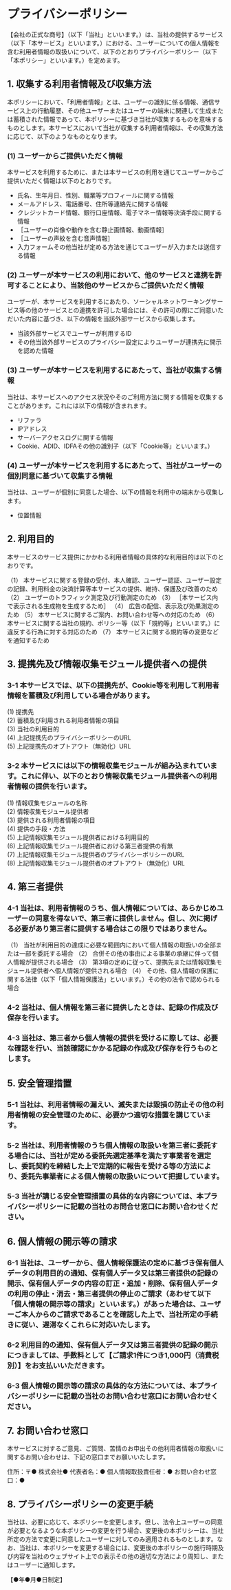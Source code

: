 
# プライバシーポリシー

【会社の正式な商号】（以下「当社」といいます。）は、当社の提供するサービス（以下「本サービス」といいます。）における、ユーザーについての個人情報を含む利用者情報の取扱いについて、以下のとおりプライバシーポリシー（以下「本ポリシー」といいます。）を定めます。

## 1. 収集する利用者情報及び収集方法

本ポリシーにおいて、「利用者情報」とは、ユーザーの識別に係る情報、通信サービス上の行動履歴、その他ユーザーまたはユーザーの端末に関連して生成または蓄積された情報であって、本ポリシーに基づき当社が収集するものを意味するものとします。本サービスにおいて当社が収集する利用者情報は、その収集方法に応じて、以下のようなものとなります。

### (1) ユーザーからご提供いただく情報

本サービスを利用するために、または本サービスの利用を通じてユーザーからご提供いただく情報は以下のとおりです。

- 氏名、生年月日、性別、職業等プロフィールに関する情報
- メールアドレス、電話番号、住所等連絡先に関する情報
- クレジットカード情報、銀行口座情報、電子マネー情報等決済手段に関する情報
- ［ユーザーの肖像や動作を含む静止画情報、動画情報］
- ［ユーザーの声紋を含む音声情報］
- 入力フォームその他当社が定める方法を通じてユーザーが入力または送信する情報

### (2) ユーザーが本サービスの利用において、他のサービスと連携を許可することにより、当該他のサービスからご提供いただく情報

ユーザーが、本サービスを利用するにあたり、ソーシャルネットワーキングサービス等の他のサービスとの連携を許可した場合には、その許可の際にご同意いただいた内容に基づき、以下の情報を当該外部サービスから収集します。

- 当該外部サービスでユーザーが利用するID
- その他当該外部サービスのプライバシー設定によりユーザーが連携先に開示を認めた情報

### (3) ユーザーが本サービスを利用するにあたって、当社が収集する情報

当社は、本サービスへのアクセス状況やそのご利用方法に関する情報を収集することがあります。これには以下の情報が含まれます。

- リファラ
- IPアドレス
- サーバーアクセスログに関する情報
- Cookie、ADID、IDFAその他の識別子（以下「Cookie等」といいます。）

### (4) ユーザーが本サービスを利用するにあたって、当社がユーザーの個別同意に基づいて収集する情報

当社は、ユーザーが個別に同意した場合、以下の情報を利用中の端末から収集します。

- 位置情報

## 2. 利用目的

本サービスのサービス提供にかかわる利用者情報の具体的な利用目的は以下のとおりです。

（1） 本サービスに関する登録の受付、本人確認、ユーザー認証、ユーザー設定の記録、利用料金の決済計算等本サービスの提供、維持、保護及び改善のため
（2） ユーザーのトラフィック測定及び行動測定のため
（3） ［本サービス内で表示される生成物を生成するため］
（4） 広告の配信、表示及び効果測定のため
（5） 本サービスに関するご案内、お問い合わせ等への対応のため
（6） 本サービスに関する当社の規約、ポリシー等（以下「規約等」といいます。）に違反する行為に対する対応のため
（7） 本サービスに関する規約等の変更などを通知するため

## 3. 提携先及び情報収集モジュール提供者への提供

### 3-1 本サービスでは、以下の提携先が、Cookie等を利用して利用者情報を蓄積及び利用している場合があります。

(1) 提携先  
(2) 蓄積及び利用される利用者情報の項目  
(3) 当社の利用目的  
(4) 上記提携先のプライバシーポリシーのURL  
(5) 上記提携先のオプトアウト（無効化）URL

### 3-2 本サービスには以下の情報収集モジュールが組み込まれています。これに伴い、以下のとおり情報収集モジュール提供者への利用者情報の提供を行います。

(1) 情報収集モジュールの名称  
(2) 情報収集モジュール提供者  
(3) 提供される利用者情報の項目  
(4) 提供の手段・方法  
(5) 上記情報収集モジュール提供者における利用目的  
(6) 上記情報収集モジュール提供者における第三者提供の有無  
(7) 上記情報収集モジュール提供者のプライバシーポリシーのURL  
(8) 上記情報収集モジュール提供者のオプトアウト（無効化）URL

## 4. 第三者提供

### 4-1 当社は、利用者情報のうち、個人情報については、あらかじめユーザーの同意を得ないで、第三者に提供しません。但し、次に掲げる必要があり第三者に提供する場合はこの限りではありません。

（1） 当社が利用目的の達成に必要な範囲内において個人情報の取扱いの全部または一部を委託する場合
（2） 合併その他の事由による事業の承継に伴って個人情報が提供される場合
（3） 第3項の定めに従って、提携先または情報収集モジュール提供者へ個人情報が提供される場合
（4） その他、個人情報の保護に関する法律（以下「個人情報保護法」といいます。）その他の法令で認められる場合

### 4-2 当社は、個人情報を第三者に提供したときは、記録の作成及び保存を行います。

### 4-3 当社は、第三者から個人情報の提供を受けるに際しては、必要な確認を行い、当該確認にかかる記録の作成及び保存を行うものとします。

## 5. 安全管理措置

### 5-1 当社は、利用者情報の漏えい、滅失または毀損の防止その他の利用者情報の安全管理のために、必要かつ適切な措置を講じています。

### 5-2 当社は、利用者情報のうち個人情報の取扱いを第三者に委託する場合には、当社が定める委託先選定基準を満たす事業者を選定し、委託契約を締結した上で定期的に報告を受ける等の方法により、委託先事業者による個人情報の取扱いについて把握しています。

### 5-3 当社が講じる安全管理措置の具体的な内容については、本プライバシーポリシーに記載の当社のお問合せ窓口にお問い合わせください。

## 6. 個人情報の開示等の請求

### 6-1 当社は、ユーザーから、個人情報保護法の定めに基づき保有個人データの利用目的の通知、保有個人データ又は第三者提供の記録の開示、保有個人データの内容の訂正・追加・削除、保有個人データの利用の停止・消去・第三者提供の停止のご請求（あわせて以下「個人情報の開示等の請求」といいます。）があった場合は、ユーザーご本人からのご請求であることを確認した上で、当社所定の手続きに従い、遅滞なくこれらに対応いたします。

### 6-2 利用目的の通知、保有個人データ又は第三者提供の記録の開示につきましては、手数料として【ご請求1件につき1,000円（消費税別）】をお支払いいただきます。

### 6-3 個人情報の開示等の請求の具体的な方法については、本プライバシーポリシーに記載の当社のお問い合わせ窓口にお問い合わせください。

## 7. お問い合わせ窓口

本サービスに対するご意見、ご質問、苦情のお申出その他利用者情報の取扱いに関するお問い合わせは、下記の窓口までお願いいたします。

住所：〒●
株式会社●
代表者名：●
個人情報取扱責任者：●
お問い合わせ窓口：●

## 8. プライバシーポリシーの変更手続

当社は、必要に応じて、本ポリシーを変更します。但し、法令上ユーザーの同意が必要となるような本ポリシーの変更を行う場合、変更後の本ポリシーは、当社所定の方法で変更に同意したユーザーに対してのみ適用されるものとします。なお、当社は、本ポリシーを変更する場合には、変更後の本ポリシーの施行時期及び内容を当社のウェブサイト上での表示その他の適切な方法により周知し、またはユーザーに通知します。

【●年●月●日制定】

